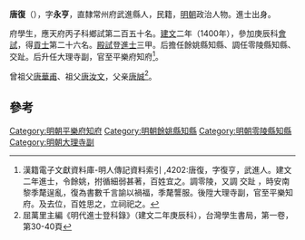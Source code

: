 '''唐復'''（{{bd|1369年||？}}），字'''永亨'''，直隸常州府武進縣人，民籍，[[明朝|明朝]]政治人物。進士出身。

府學生，應天府丙子科鄉試第二百五十名。[[建文|建文]]二年（1400年），參加庚辰科[[會試|會試]]，得[[貢士|貢士]]第二十六名。[[殿試|殿試]]登[[進士|進士]]三甲。后擔任餘姚縣知縣、調任零陵縣知縣、交趾。后升任大理寺副，官至平樂府知府<ref>漢籍電子文獻資料庫-明人傳記資料索引 ,4202:唐復，字復亨，武進人。建文二年進士，令餘姚，拊循細弱甚著，百姓宜之。調零陵，又調 交趾 ，時安南黎季氂逞亂，復為書數千言諭以禍福，季氂讋服。後陞大理寺副，官至平樂知府。及去位，百姓思之，立祠祀之。	</ref>。

曾祖父[[唐華甫|唐華甫]]、祖父[[唐汝文|唐汝文]]，父亲[[唐誠|唐誠]]<ref>屈萬里主編《明代進士登科錄》（建文二年庚辰科），台灣學生書局，第一卷，第30-40頁</ref>。

==參考==
{{reflist}}
{{明朝人物小作品}}
{{建文二年庚辰科殿試金榜}}
[[Category:明朝平樂府知府|Category:明朝平樂府知府]]
[[Category:明朝餘姚縣知縣|Category:明朝餘姚縣知縣]]
[[Category:明朝零陵縣知縣|Category:明朝零陵縣知縣]]
[[Category:明朝大理寺副|Category:明朝大理寺副]]